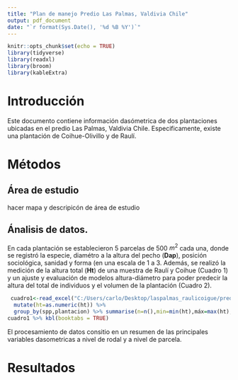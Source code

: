 ```yaml
---
title: "Plan de manejo Predio Las Palmas, Valdivia Chile"
output: pdf_document
date: "`r format(Sys.Date(), '%d %B %Y')`"
---
```


```r
knitr::opts_chunk$set(echo = TRUE)
library(tidyverse)
library(readxl)
library(broom)
library(kableExtra)
```

# Introducción

Este documento contiene información dasómetrica de dos plantaciones ubicadas en el predio Las Palmas, Valdivia Chile. Especificamente, existe una plantación de Coihue-Olivillo y de Raulí. 

# Métodos

## Área de estudio

hacer mapa y descripicón de área de estudio

## Ánalisis de datos.

En cada plantación se establecieron 5 parcelas de 500 $m^{2}$ cada una, donde se registró la especie, diamétro a la altura del pecho (**Dap**), posición sociológica, sanidad y forma (en una escala de 1 a 3. Además, se realizó la medición de la altura total (**Ht**) de una muestra de Raulí y Coihue (Cuadro 1) y un ajuste y evaluación de modelos altura-diámetro para poder predecir la altura del total de individuos y el volumen de la plantación (Cuadro 2).
```r
 cuadro1<-read_excel("C:/Users/carlo/Desktop/laspalmas_raulicoigue/prediolaspalmas_raulicoigue/datos/datos_con_volumen.xlsx") %>%           filter(!is.na(ht),ht!="NA") %>% 
  mutate(ht=as.numeric(ht)) %>% 
  group_by(spp,plantacion) %>% summarise(n=n(),min=min(ht),máx=max(ht),x=round(mean(ht),1),sd=round(sd(ht),1)) %>% select(-plantacion) %>% rename(Especie=spp)
cuadro1 %>% kbl(booktabs = TRUE)
```


El procesamiento de datos consitio en un resumen de las principales variables dasometricas a nivel de rodal y a nivel de parcela. 

# Resultados


